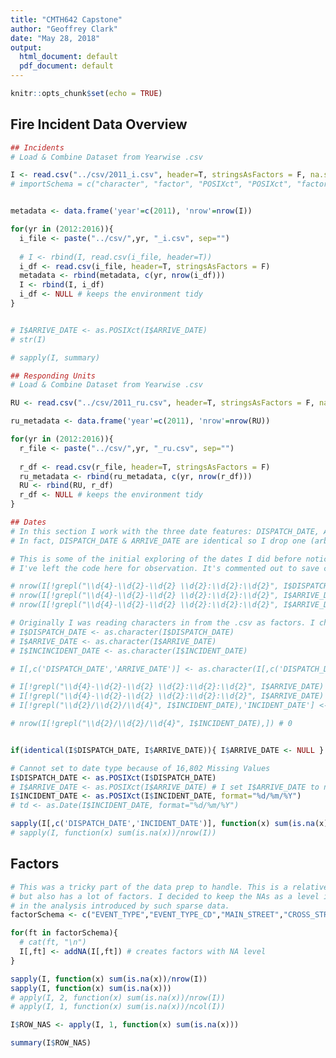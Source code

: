```yaml
---
title: "CMTH642 Capstone"
author: "Geoffrey Clark"
date: "May 28, 2018"
output:
  html_document: default
  pdf_document: default
---
```


```r
knitr::opts_chunk$set(echo = TRUE)
```

## Fire Incident Data Overview

```r
## Incidents
# Load & Combine Dataset from Yearwise .csv

I <- read.csv("../csv/2011_i.csv", header=T, stringsAsFactors = F, na.strings=c("","NA"))
# importSchema = c("character", "factor", "POSIXct", "POSIXct", "factor", "factor", "factor", "factor", "character", "character", "character", "character", "character", "character", "character", "character", "character", "character", "character", "character", "character", "character", "character", "character", "character", "factor", "factor", "character", "character", "character", "factor", "factor", "factor", "factor", "factor", "factor", "factor", "factor", "factor", "factor", "factor", "character", "factor", "factor", "character", "character", "character", "character", "character", "factor", "factor", "factor", "factor", "factor", "factor", "factor", "factor", "factor", "factor", "factor", "factor", "factor", "factor", "factor", "factor", "factor", "factor", "factor", "factor", "factor", "factor", "character", "factor", "factor", "factor", "factor", "factor", "factor", "factor", "factor", "factor", "factor", "factor", "factor", "factor", "character", "factor", "factor", "factor", "factor", "factor")


metadata <- data.frame('year'=c(2011), 'nrow'=nrow(I))

for(yr in (2012:2016)){
  i_file <- paste("../csv/",yr, "_i.csv", sep="")
  
  # I <- rbind(I, read.csv(i_file, header=T))
  i_df <- read.csv(i_file, header=T, stringsAsFactors = F)
  metadata <- rbind(metadata, c(yr, nrow(i_df)))
  I <- rbind(I, i_df)
  i_df <- NULL # keeps the environment tidy
}


# I$ARRIVE_DATE <- as.POSIXct(I$ARRIVE_DATE)
# str(I)

# sapply(I, summary)

```

```r
## Responding Units
# Load & Combine Dataset from Yearwise .csv

RU <- read.csv("../csv/2011_ru.csv", header=T, stringsAsFactors = F, na.strings=c("","NA"))

ru_metadata <- data.frame('year'=c(2011), 'nrow'=nrow(RU))

for(yr in (2012:2016)){
  r_file <- paste("../csv/",yr, "_ru.csv", sep="")
  
  r_df <- read.csv(r_file, header=T, stringsAsFactors = F)
  ru_metadata <- rbind(ru_metadata, c(yr, nrow(r_df)))
  RU <- rbind(RU, r_df)
  r_df <- NULL # keeps the environment tidy
}


```

```r
## Dates
# In this section I work with the three date features: DISPATCH_DATE, ARRIVE_DATE & INCIDENT_DATE
# In fact, DISPATCH_DATE & ARRIVE_DATE are identical so I drop one (arbitrary choice: ARRIVE_DATE)

# This is some of the initial exploring of the dates I did before noticing that DISPATCH & ARRIVE dates were identical.
# I've left the code here for observation. It's commented out to save computation time & resources

# nrow(I[!grepl("\\d{4}-\\d{2}-\\d{2} \\d{2}:\\d{2}:\\d{2}", I$DISPATCH_DATE),]) #16802
# nrow(I[!grepl("\\d{4}-\\d{2}-\\d{2} \\d{2}:\\d{2}:\\d{2}", I$ARRIVE_DATE),]) #16802
# nrow(I[!grepl("\\d{4}-\\d{2}-\\d{2} \\d{2}:\\d{2}:\\d{2}", I$ARRIVE_DATE) & !grepl("\\d{4}-\\d{2}-\\d{2} \\d{2}:\\d{2}:\\d{2}", I$DISPATCH_DATE),])

# Originally I was reading characters in from the .csv as factors. I changed this to reduce overhead. 
# I$DISPATCH_DATE <- as.character(I$DISPATCH_DATE)
# I$ARRIVE_DATE <- as.character(I$ARRIVE_DATE)
# I$INCINCIDENT_DATE <- as.character(I$INCIDENT_DATE) 

# I[,c('DISPATCH_DATE','ARRIVE_DATE')] <- as.character(I[,c('DISPATCH_DATE','ARRIVE_DATE')]) # Slow

# I[!grepl("\\d{4}-\\d{2}-\\d{2} \\d{2}:\\d{2}:\\d{2}", I$ARRIVE_DATE) & !grepl("\\d{4}-\\d{2}-\\d{2} \\d{2}:\\d{2}:\\d{2}", I$DISPATCH_DATE),'DISPATCH_DATE'] <- NA
# I[!grepl("\\d{4}-\\d{2}-\\d{2} \\d{2}:\\d{2}:\\d{2}", I$ARRIVE_DATE) & !grepl("\\d{4}-\\d{2}-\\d{2} \\d{2}:\\d{2}:\\d{2}", I$DISPATCH_DATE),'ARRIVE_DATE'] <- NA
# I[!grepl("\\d{2}/\\d{2}/\\d{4}", I$INCIDENT_DATE),'INCIDENT_DATE'] <- NA # Everyone obs. has a value

# nrow(I[!grepl("\\d{2}/\\d{2}/\\d{4}", I$INCIDENT_DATE),]) # 0


if(identical(I$DISPATCH_DATE, I$ARRIVE_DATE)){ I$ARRIVE_DATE <- NULL }

# Cannot set to date type because of 16,802 Missing Values
I$DISPATCH_DATE <- as.POSIXct(I$DISPATCH_DATE)
# I$ARRIVE_DATE <- as.POSIXct(I$ARRIVE_DATE) # I set I$ARRIVE_DATE to null, above
I$INCIDENT_DATE <- as.POSIXct(I$INCIDENT_DATE, format="%d/%m/%Y")
# td <- as.Date(I$INCIDENT_DATE, format="%d/%m/%Y")

sapply(I[,c('DISPATCH_DATE','INCIDENT_DATE')], function(x) sum(is.na(x)))
# sapply(I, function(x) sum(is.na(x))/nrow(I))
```
## Factors

```r
# This was a tricky part of the data prep to handle. This is a relatively sparse dataset (see below for NA quantities!)
# but also has a lot of factors. I decided to keep the NAs as a level in the factors to illustrate restrictions
# in the analysis introduced by such sparse data. 
factorSchema <- c("EVENT_TYPE","EVENT_TYPE_CD","MAIN_STREET","CROSS_STREET","FSA","ALARM_TO_FD","RESPONSE_TYPE","STATUS_ON_ARRIVAL","WATER","FIRE_CONTROL","PROPERTY","AREA_OF_ORIGIN","IGNITION_SOURCE","FUEL_OF_IGNITION_SOURCE","OBJECT_OR_MATERIAL_FIRST_IGNITED","POSSIBLE_CAUSE","VEH_PURPOSE","VEH_FUEL","INSURANCE_ESTIMATE","EST_VALUE_AT_RISK","PHYSICAL_CONDITION_1","PHYSICAL_CONDITION_2","PHYSICAL_CONDITION_3","CIV_FIRE_CONTROL","CIV_EVACUATION","CIV_EVACUATION_REASON_1","CIV_EVACUATION_REASON_2","OPP","MOE","TSSA","ESA","MOL","EMS","CANUTEC","GAS","HYDRO","MUNICIPAL_BUILDING_OFFICE","MUNICIPAL_HEALTH_OFFICE","MUNICIPAL_POLICE","OTHER","INITIAL_DETECTION","EXTENT_FIRE","EXTENT_SMOKE","POSSIBLE_BUSINESS_IMPACT","OCC_STATUS","OCC_TYPE","BLD_STATUS","BLD_HEIGHT","LEVEL_OF_ORIGIN","AGE_OF_STRUCTURE","SMOKE_ALARM_PRESENCE_AND_OPERATION_MAIN_FLOOR","SMOKE_ALARM_FAILURE_TO_OPERATE","SMOKE_ALARM_TYPE","SMOKE_ALARM_OTHER_FLOOR_PRESENCE","SMOKE_ALARM_ON_ALL_FLOORS","SMOKE_ALARM_IMPACT_ON_EVAC","FIRE_ALARM_SYSTEM_PRESENCE","FIRE_ALARM_SYSTEM_OPERATION","FIRE_ALARM_SYSTEM_IMPACT","SPRINKLER_SYSTEM_PRESENCE","SPRINKLER_SYSTEM_ACTIVATION")

for(ft in factorSchema){
  # cat(ft, "\n")
  I[,ft] <- addNA(I[,ft]) # creates factors with NA level
}
```

```r
sapply(I, function(x) sum(is.na(x))/nrow(I))
sapply(I, function(x) sum(is.na(x)))
# apply(I, 2, function(x) sum(is.na(x))/nrow(I))
# apply(I, 1, function(x) sum(is.na(x))/ncol(I))

I$ROW_NAS <- apply(I, 1, function(x) sum(is.na(x)))

summary(I$ROW_NAS)
```

